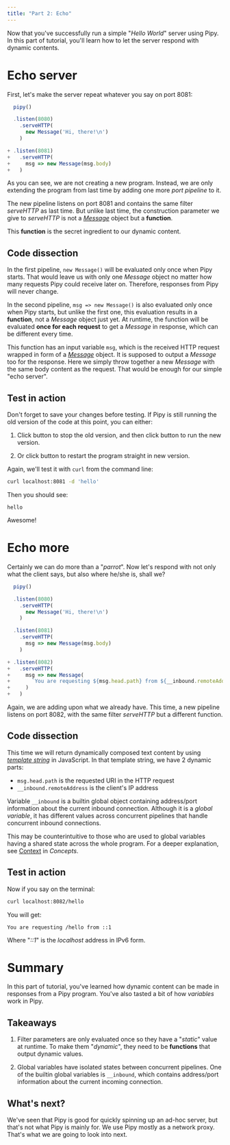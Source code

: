 ```yaml
---
title: "Part 2: Echo"
---
```



Now that you've successfully run a simple "_Hello World_" server using Pipy.
In this part of tutorial, you'll learn how to let the server respond with
dynamic contents.

# Echo server

First, let's make the server repeat whatever you say on port 8081:

``` js
  pipy()

  .listen(8080)
    .serveHTTP(
      new Message('Hi, there!\n')
    )

+ .listen(8081)
+   .serveHTTP(
+     msg => new Message(msg.body)
+   )
```

As you can see, we are not creating a new program. Instead, we are only extending
the program from last time by adding one more _port pipeline_ to it.

The new pipeline listens on port 8081 and contains the same filter _serveHTTP_ as last time.
But unlike last time, the construction parameter we give to _serveHTTP_ is not a
[_Message_](/reference/classes/Message) object but a **function**.

This **function** is the secret ingredient to our dynamic content.

## Code dissection

In the first pipeline, `new Message()` will be evaluated only once when Pipy starts.
That would leave us with only one _Message_ object no matter how many requests Pipy
could receive later on. Therefore, responses from Pipy will never change.

In the second pipeline, `msg => new Message()` is also evaluated only once when
Pipy starts, but unlike the first one, this evaluation results in a **function**,
not a _Message_ object just yet. At runtime, the function will be evaluated
**once for each request** to get a _Message_ in response, which can be different
every time.

This function has an input variable `msg`, which is the received HTTP request wrapped
in form of a [_Message_](/reference/classes/Message) object. It is supposed to output
a _Message_ too for the response. Here we simply throw together a new _Message_ with
the same body content as the request. That would be enough for our simple "echo server".

## Test in action

Don't forget to save your changes before testing. If Pipy is still running the
old version of the code at this point, you can either:

1. Click <StopIcon/> button to stop the old version, and then click <PlayIcon/>
   button to run the new version.

2. Or click <RestartIcon/> button to restart the program straight in new version.

Again, we'll test it with `curl` from the command line:

``` sh
curl localhost:8081 -d 'hello'
```

Then you should see:

```
hello
```

Awesome!

# Echo more

Certainly we can do more than a "_parrot_". Now let's respond with not only
what the client says, but also where he/she is, shall we?

``` js
  pipy()

  .listen(8080)
    .serveHTTP(
      new Message('Hi, there!\n')
    )

  .listen(8081)
    .serveHTTP(
      msg => new Message(msg.body)
    )

+ .listen(8082)
+   .serveHTTP(
+     msg => new Message(
+       `You are requesting ${msg.head.path} from ${__inbound.remoteAddress}\n`
+     )
+   )
```

Again, we are adding upon what we already have. This time, a new pipeline
listens on port 8082, with the same filter _serveHTTP_ but a different function.

## Code dissection

This time we will return dynamically composed text content by using
[_template string_](https://developer.mozilla.org/docs/Web/JavaScript/Reference/Template_literals)
in JavaScript. In that template string, we have 2 dynamic parts:

* `msg.head.path` is the requested URI in the HTTP request
* `__inbound.remoteAddress` is the client's IP address

Variable `__inbound` is a builtin global object containing address/port information about
the current inbound connection. Although it is a _global variable_, it has different
values across concurrent pipelines that handle concurrent inbound connections.

This may be counterintuitive to those who are used to global variables having a shared
state across the whole program. For a deeper explanation, see
[Context](/concepts#context) in _Concepts_.

## Test in action

Now if you say on the terminal:

``` sh
curl localhost:8082/hello
```

You will get:

```
You are requesting /hello from ::1
```

Where "_::1_" is the _localhost_ address in IPv6 form.

# Summary

In this part of tutorial, you've learned how dynamic content can be made
in responses from a Pipy program. You've also tasted a bit of how _variables_
work in Pipy.

## Takeaways

1. Filter parameters are only evaluated once so they have a "_static_" value
   at runtime. To make them "_dynamic_", they need to be **functions** that output
   dynamic values.

2. Global variables have isolated states between concurrent pipelines. One of
   the builtin global variables is `__inbound`, which contains address/port
   information about the current incoming connection.

## What's next?

We've seen that Pipy is good for quickly spinning up an ad-hoc server, but
that's not what Pipy is mainly for. We use Pipy mostly as a network proxy.
That's what we are going to look into next.
